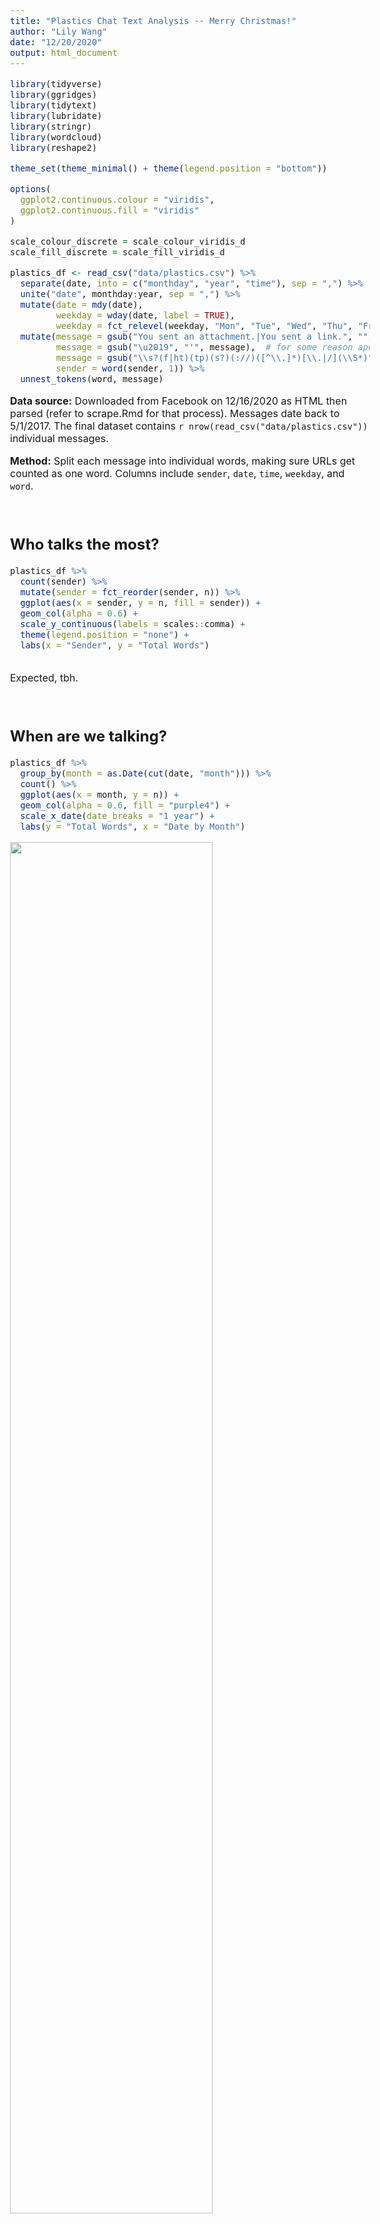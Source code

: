 ```yaml
---
title: "Plastics Chat Text Analysis -- Merry Christmas!"
author: "Lily Wang"
date: "12/20/2020"
output: html_document
---
```


<style type="text/css">
  body{
  font-size: 12pt;
}
</style>

```r
library(tidyverse)
library(ggridges)
library(tidytext)
library(lubridate)
library(stringr)
library(wordcloud)
library(reshape2)

theme_set(theme_minimal() + theme(legend.position = "bottom"))

options(
  ggplot2.continuous.colour = "viridis",
  ggplot2.continuous.fill = "viridis"
)

scale_colour_discrete = scale_colour_viridis_d
scale_fill_discrete = scale_fill_viridis_d
```

```r
plastics_df <- read_csv("data/plastics.csv") %>% 
  separate(date, into = c("monthday", "year", "time"), sep = ",") %>% 
  unite("date", monthday:year, sep = ",") %>% 
  mutate(date = mdy(date),
         weekday = wday(date, label = TRUE),
         weekday = fct_relevel(weekday, "Mon", "Tue", "Wed", "Thu", "Fri", "Sat", "Sun")) %>% 
  mutate(message = gsub("You sent an attachment.|You sent a link.", "", message),
         message = gsub("\u2019", "'", message),  # for some reason apostrophes were not actually apostrophes
         message = gsub("\\s?(f|ht)(tp)(s?)(://)([^\\.]*)[\\.|/](\\S*)", " inserturlhere", message),
         sender = word(sender, 1)) %>% 
  unnest_tokens(word, message) 
```

**Data source:** Downloaded from Facebook on 12/16/2020 as HTML then parsed (refer to scrape.Rmd for that process). Messages date back to 5/1/2017. The final dataset contains `r nrow(read_csv("data/plastics.csv"))` individual messages.

**Method:** Split each message into individual words, making sure URLs get counted as one word. Columns include `sender`, `date`, `time`, `weekday`, and `word`.

<br>

## Who talks the most?

```r
plastics_df %>% 
  count(sender) %>% 
  mutate(sender = fct_reorder(sender, n)) %>% 
  ggplot(aes(x = sender, y = n, fill = sender)) +
  geom_col(alpha = 0.6) +
  scale_y_continuous(labels = scales::comma) +
  theme(legend.position = "none") +
  labs(x = "Sender", y = "Total Words")
  
```

Expected, tbh.

<br>

## When are we talking?

```r
plastics_df %>% 
  group_by(month = as.Date(cut(date, "month"))) %>% 
  count() %>% 
  ggplot(aes(x = month, y = n)) + 
  geom_col(alpha = 0.6, fill = "purple4") +
  scale_x_date(date_breaks = "1 year") +
  labs(y = "Total Words", x = "Date by Month")
```

<img src="graph_w_overlay.png" style="width:75%">
<br>

```r
plastics_df %>% 
  count(sender, weekday) %>% 
  ggplot(aes(y = n, x = weekday, fill = weekday)) +
  geom_col(alpha = 0.6) + 
  scale_y_continuous(labels = scales::comma) +
  theme(legend.position = "none") +
  facet_wrap(~sender) +
  labs(y = "Total Words", x = "Day of the Week")
```

Seems like there's a lull in the middle of the week for everyone.

<br>

## Most common words by proportion since I gotta account for the disparities in talkativeness (after taking out the most common words in English)

```r
data(stop_words)

slang <- 
  plastics_df %>% 
  anti_join(stop_words, by = "word") %>% 
  group_by(sender) %>% 
  count(word, sort = TRUE) %>% 
  drop_na() %>% 
  mutate(total = sum(n),
         percoftotal = n/total) %>% 
  group_by(word) %>% 
  summarize(percent = sum(percoftotal)) %>% 
  arrange(desc(percent)) %>% 
  slice(1:15)

slang %>% 
  mutate(word = fct_reorder(word, percent)) %>% 
  ggplot(aes(x = percent*100, y = word)) +
  geom_col(fill = "purple4", alpha = 0.6) +
  labs(x = "Percent of Total Words", y = "Sender") 
```

<br>

## Hmmm...guess we say each other's names most often and the lexicons I used don't contain slang. What happens if we exclude these?{.tabset}

### Everyone

```r
plastics_df %>% 
  anti_join(stop_words, by = "word") %>% 
  filter(word != "inserturlhere") %>% 
  filter(!(word %in% slang$word)) %>% 
  group_by(sender) %>% 
  count(word, sort = TRUE) %>% 
  drop_na() %>% 
  mutate(total = sum(n),
         percoftotal = n/total) %>% 
  group_by(word) %>% 
  summarize(percent = sum(percoftotal)) %>% 
  arrange(desc(percent)) %>% 
  slice(1:10) %>% 
  mutate(word = fct_reorder(word, percent)) %>% 
  ggplot(aes(x = percent*100, y = word)) +
  geom_col(fill = "purple4", alpha = 0.6) +
  labs(x = "Percent of Total Words", y = "Sender") 
```

### Farren

```r
plastics_df %>% 
  filter(sender == "Farren") %>% 
  select(word) %>% 
  anti_join(stop_words) %>% 
  filter(word != "inserturlhere") %>%
  filter(!(word %in% slang$word)) %>% 
  count(word, sort = TRUE) %>% 
  drop_na() %>% 
  top_n(10) %>% 
  mutate(word = fct_reorder(word, n)) %>% 
  ggplot(aes(y = word, x = n)) + 
  geom_bar(stat = "identity", fill = "lightseagreen", alpha = .6) + 
  labs(x = "Count", y = "Sender") +
  theme(legend.position = "none")
```

### Vicki

```r
plastics_df %>% 
  filter(sender == "Vicki") %>% 
  select(word) %>% 
  anti_join(stop_words) %>% 
  filter(word != "inserturlhere") %>%
  filter(!(word %in% slang$word)) %>% 
  count(word, sort = TRUE) %>% 
  drop_na() %>% 
  top_n(10) %>% 
  mutate(word = fct_reorder(word, n)) %>% 
  ggplot(aes(y = word, x = n)) + 
  geom_bar(stat = "identity", fill = "purple4", alpha = .6) + 
  labs(x = "Count", y = "Sender") +
  theme(legend.position = "none")
```

### Lily

```r
plastics_df %>% 
  filter(sender == "Lily") %>% 
  select(word) %>% 
  anti_join(stop_words) %>% 
  filter(word != "inserturlhere") %>%
  filter(!(word %in% slang$word)) %>% 
  count(word, sort = TRUE) %>% 
  drop_na() %>% 
  top_n(10) %>% 
  mutate(word = fct_reorder(word, n)) %>% 
  ggplot(aes(y = word, x = n)) + 
  geom_bar(stat = "identity", fill = "lightseagreen", alpha = .6) + 
  labs(x = "Count", y = "Sender") +
  theme(legend.position = "none")
```

### Lauren

```r
plastics_df %>% 
  filter(sender == "Lauren") %>% 
  select(word) %>% 
  anti_join(stop_words) %>% 
  filter(word != "inserturlhere") %>%
  filter(!(word %in% slang$word)) %>% 
  count(word, sort = TRUE) %>% 
  drop_na() %>% 
  top_n(10) %>% 
  mutate(word = fct_reorder(word, n)) %>% 
  ggplot(aes(y = word, x = n)) + 
  geom_bar(stat = "identity", fill = "purple4", alpha = .6) + 
  labs(x = "Count", y = "Sender") +
  theme(legend.position = "none")
```

##

#### Some immediate observations:
* Farren mentions her mom a lot, the rest of us do not
* Vicki talks about Ivan all the time and uh
* Farren and Vicki use XD 
* I guess I'm the only one who says "lmao", "wtf", and spell "because" like "cuz"
* Lauren's preferred method of communication is through sounds

<br>

## Some very sketchy word-by-word sentiment analysis

**Disclaimer:** This analysis only looks at what words we use, and not on the relationship of those words. Not to mention it doesn't include words that are misspelled or have been elongated (like "yeahhh").

There are different lexicons where people have categorized certain words as having "positive" or "negative" sentiments. I am using a lexicon called the AFINN Sentiment Lexicon which gives words (including slangs like "lol" and "wtf") a ranking of -5 to 5. For reference, a swear is -5/-4 and "lmao" is a 4. As I can't account for the context in which these words are used, this analysis obviously won't be entirely accurate. As you might imagine, the lexicon may define "adore" as a positive word, but the phrase could've actually been "I don't adore", which is the opposite sentiment. The best I can do is come up with an average sentiment value for each individual message.

I took out the words *discord, like, well, clash, slack, gold, rip, stun* and *support* since we do not use them in the same context as the lexicon thinks we do.

<br>

### Word cloud of sentiments (size of text corresponds to frequency)

```r
afinn_sentiments <- get_sentiments("afinn")

plastics_df %>%
  filter(!(word %in% c("discord", "like", "work", "well", "clash", "slack", "gold", "rip", "stun", "support"))) %>% 
  select(word) %>% 
  inner_join(afinn_sentiments) %>%
  count(word, value, sort = TRUE) %>%
  mutate(sentiment = ifelse(value > 0, "positive", "negative")) %>% 
  acast(word ~ sentiment, value.var = "n", fill = 0) %>%
  comparison.cloud(colors = c("purple4", "lightseagreen"),
                   max.words = 80)
```

<br>

### Distribution of average message sentiments

```r
plastics_df %>% 
  filter(!(word %in% c("discord", "like", "work", "well", "clash", "slack", "gold", "rip", "stun", "support"))) %>% 
  inner_join(afinn_sentiments, by = "word") %>% 
  group_by(sender, time, date) %>% 
  summarize(message_sentiment = mean(value)) %>% 
  ggplot(aes(y = sender, x = message_sentiment, fill = sender)) +
  geom_density_ridges(scale = .85, alpha = 0.6) +
  labs(x = "Average Message Sentiment", y = "Sender") +
  scale_x_continuous(limits = c(-5, 5)) +
  theme(legend.position = "none")
```

<br>

## Other interesting tidbits

### The mysterious disappearance and re-appearance of "league"

```r
plastics_df %>% 
  filter(word %in% c("league", "leaguee", "leagueee")) %>% 
  group_by(month = as.Date(cut(date, "month"))) %>% 
  count() %>% 
  ggplot(aes(x = month, y = n)) +
  geom_col(fill = "purple4", alpha = 0.6) +
  scale_x_date(date_breaks = "1 year") +
  labs(y = "Total", x = "Date by Month")
```

<br>

### Most URLs sent

```r
plastics_df %>% 
  filter(word == "inserturlhere") %>% 
  count(sender, word) %>% 
  select(sender, n) %>% 
  rename("Sender" = sender,
         "Count" = n) %>% 
  knitr::kable(format = "html", table.attr = "style='width:30%;'")
```

